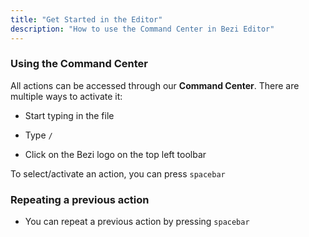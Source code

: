 ```yaml
---
title: "Get Started in the Editor"
description: "How to use the Command Center in Bezi Editor"
---
```




<Accordion title="New Accordion" defaultOpen="false">

</Accordion>



### Using the **Command Center**

All actions can be accessed through our **Command Center**. There are multiple ways to activate it:

* Start typing in the file

* Type `/`

* Click on the Bezi logo on the top left toolbar

To select/activate an action, you can press `spacebar`

### Repeating a previous action

* You can repeat a previous action by pressing `spacebar`